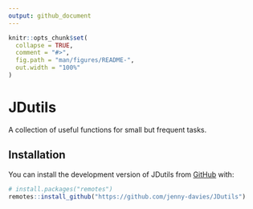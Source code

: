 ```yaml
---
output: github_document
---
```


<!-- README.md is generated from README.Rmd. Please edit that file -->

```r
knitr::opts_chunk$set(
  collapse = TRUE,
  comment = "#>",
  fig.path = "man/figures/README-",
  out.width = "100%"
)
```

# JDutils

<!-- badges: start -->
<!-- badges: end -->

A collection of useful functions for small but frequent tasks.

## Installation

You can install the development version of JDutils from [GitHub](https://github.com/) with:

``` r
# install.packages("remotes")
remotes::install_github("https://github.com/jenny-davies/JDutils")
```

